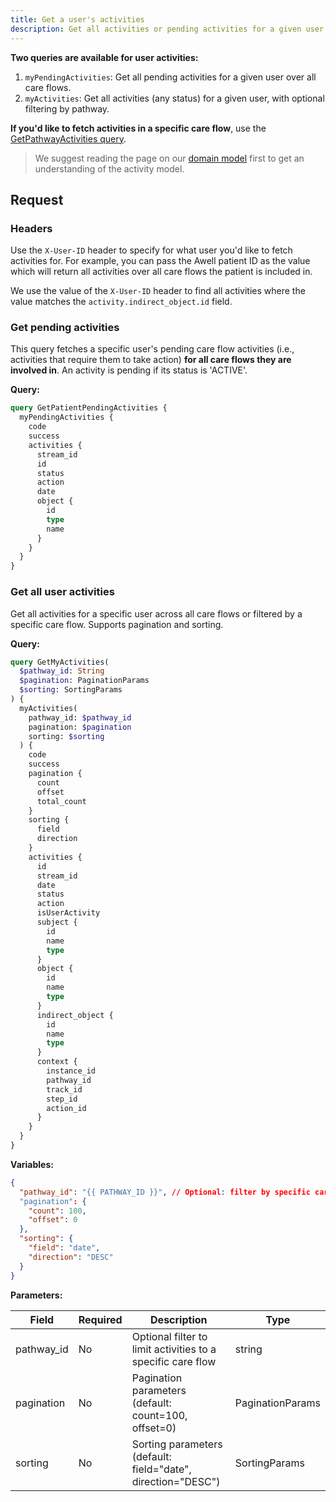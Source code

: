 ```yaml
---
title: Get a user's activities
description: Get all activities or pending activities for a given user over all care flows
---
```


**Two queries are available for user activities:**

1. `myPendingActivities`: Get all pending activities for a given user over all care flows.
2. `myActivities`: Get all activities (any status) for a given user, with optional filtering by pathway.

**If you'd like to fetch activities in a specific care flow**, use the [GetPathwayActivities query](/awell-orchestration/api-reference/queries/get-care-flow-activities).

> We suggest reading the page on our [domain model](/awell-orchestration/docs/getting-started/domain-model) first to get an understanding of the activity model.

## Request

### Headers

Use the `X-User-ID` header to specify for what user you'd like to fetch activities for. For example, you can pass the Awell patient ID as the value which will return all activities over all care flows the patient is included in.

We use the value of the `X-User-ID` header to find all activities where the value matches the `activity.indirect_object.id` field.

### Get pending activities

This query fetches a specific user's pending care flow activities (i.e., activities that require them to take action) **for all care flows they are involved in**. An activity is pending if its status is 'ACTIVE'.

**Query:**

```graphql
query GetPatientPendingActivities {
  myPendingActivities {
    code
    success
    activities {
      stream_id
      id
      status
      action
      date
      object {
        id
        type
        name
      }
    }
  }
}
```

### Get all user activities

Get all activities for a specific user across all care flows or filtered by a specific care flow. Supports pagination and sorting.

**Query:**

```graphql
query GetMyActivities(
  $pathway_id: String
  $pagination: PaginationParams
  $sorting: SortingParams
) {
  myActivities(
    pathway_id: $pathway_id
    pagination: $pagination
    sorting: $sorting
  ) {
    code
    success
    pagination {
      count
      offset
      total_count
    }
    sorting {
      field
      direction
    }
    activities {
      id
      stream_id
      date
      status
      action
      isUserActivity
      subject {
        id
        name
        type
      }
      object {
        id
        name
        type
      }
      indirect_object {
        id
        name
        type
      }
      context {
        instance_id
        pathway_id
        track_id
        step_id
        action_id
      }
    }
  }
}
```

**Variables:**

```json
{
  "pathway_id": "{{ PATHWAY_ID }}", // Optional: filter by specific care flow
  "pagination": {
    "count": 100,
    "offset": 0
  },
  "sorting": {
    "field": "date",
    "direction": "DESC"
  }
}
```

**Parameters:**

<div className="table-wrapper">
  <table>
    <thead>
      <tr>
        <th>Field</th>
        <th>Required</th>
        <th>Description</th>
        <th>Type</th>
      </tr>
    </thead>
    <tbody>
      <tr>
        <td>pathway_id</td>
        <td>No</td>
        <td>Optional filter to limit activities to a specific care flow</td>
        <td>string</td>
      </tr>
      <tr>
        <td>pagination</td>
        <td>No</td>
        <td>Pagination parameters (default: count=100, offset=0)</td>
        <td>PaginationParams</td>
      </tr>
      <tr>
        <td>sorting</td>
        <td>No</td>
        <td>Sorting parameters (default: field="date", direction="DESC")</td>
        <td>SortingParams</td>
      </tr>
    </tbody>
  </table>
</div>
